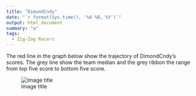 ```yaml
---
title: "DimondCndy"
date: "`r format(Sys.time(), '%d %B, %Y')`"
output: html_document
summary: "a"
tags:
  - Zig-Zag Racers
---
```


The red line in the graph below show the trajectory of DimondCndy's scores. The grey line show the team median and the grey ribbon the range from top five score to bottom five score.

![Image title](DimondCndy.jpg)
